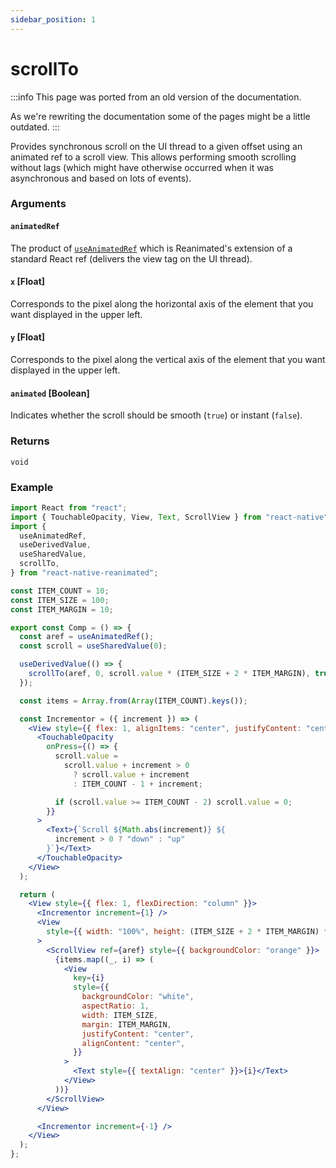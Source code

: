 ```yaml
---
sidebar_position: 1
---
```


# scrollTo

:::info
This page was ported from an old version of the documentation.

As we're rewriting the documentation some of the pages might be a little outdated.
:::

Provides synchronous scroll on the UI thread to a given offset using an animated ref to a scroll view. This allows performing smooth scrolling without lags (which might have otherwise occurred when it was asynchronous and based on lots of events).

### Arguments

#### `animatedRef`

The product of [`useAnimatedRef`](/docs/advanced/useAnimatedRef) which is Reanimated's extension of a standard React ref (delivers the view tag on the UI thread).

#### `x` [Float]

Corresponds to the pixel along the horizontal axis of the element that you want displayed in the upper left.

#### `y` [Float]

Corresponds to the pixel along the vertical axis of the element that you want displayed in the upper left.

#### `animated` [Boolean]

Indicates whether the scroll should be smooth (`true`) or instant (`false`).

### Returns

`void`

### Example

```jsx
import React from "react";
import { TouchableOpacity, View, Text, ScrollView } from "react-native";
import {
  useAnimatedRef,
  useDerivedValue,
  useSharedValue,
  scrollTo,
} from "react-native-reanimated";

const ITEM_COUNT = 10;
const ITEM_SIZE = 100;
const ITEM_MARGIN = 10;

export const Comp = () => {
  const aref = useAnimatedRef();
  const scroll = useSharedValue(0);

  useDerivedValue(() => {
    scrollTo(aref, 0, scroll.value * (ITEM_SIZE + 2 * ITEM_MARGIN), true);
  });

  const items = Array.from(Array(ITEM_COUNT).keys());

  const Incrementor = ({ increment }) => (
    <View style={{ flex: 1, alignItems: "center", justifyContent: "center" }}>
      <TouchableOpacity
        onPress={() => {
          scroll.value =
            scroll.value + increment > 0
              ? scroll.value + increment
              : ITEM_COUNT - 1 + increment;

          if (scroll.value >= ITEM_COUNT - 2) scroll.value = 0;
        }}
      >
        <Text>{`Scroll ${Math.abs(increment)} ${
          increment > 0 ? "down" : "up"
        }`}</Text>
      </TouchableOpacity>
    </View>
  );

  return (
    <View style={{ flex: 1, flexDirection: "column" }}>
      <Incrementor increment={1} />
      <View
        style={{ width: "100%", height: (ITEM_SIZE + 2 * ITEM_MARGIN) * 2 }}
      >
        <ScrollView ref={aref} style={{ backgroundColor: "orange" }}>
          {items.map((_, i) => (
            <View
              key={i}
              style={{
                backgroundColor: "white",
                aspectRatio: 1,
                width: ITEM_SIZE,
                margin: ITEM_MARGIN,
                justifyContent: "center",
                alignContent: "center",
              }}
            >
              <Text style={{ textAlign: "center" }}>{i}</Text>
            </View>
          ))}
        </ScrollView>
      </View>

      <Incrementor increment={-1} />
    </View>
  );
};
```

